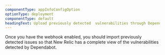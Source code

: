 ```yaml
---
componentType: appInfoConfigOption
optionType: deployment 
componentType: default
headingText: Upload previously detected  vulnerabilities through Dependabot Bulk Import 
---
```

Once you have the webhook enabled, you should import previously detected issues so that New Relic has a complete view of the vulnerabilities detected by Dependabot.
